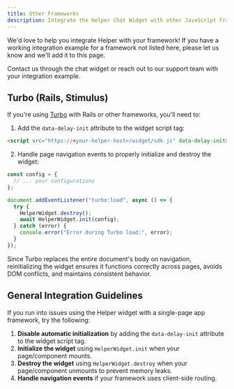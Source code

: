 ```yaml
---
title: Other Frameworks
description: Integrate the Helper Chat Widget with other JavaScript frameworks
---
```


<Callout>

We'd love to help you integrate Helper with your framework! If you have a working integration example for a framework not listed here, please let us know and we'll add it to this page.

Contact us through the chat widget or reach out to our support team with your integration example.

</Callout>

## Turbo (Rails, Stimulus)

If you're using [Turbo](https://turbo.hotwired.dev/) with Rails or other frameworks, you'll need to:

1. Add the `data-delay-init` attribute to the widget script tag:

```html
<script src="https://<your-helper-host>/widget/sdk.js" data-delay-init></script>
```

2. Handle page navigation events to properly initialize and destroy the widget:

```javascript
const config = {
  // ... your configurations
};

document.addEventListener("turbo:load", async () => {
  try {
    HelperWidget.destroy();
    await HelperWidget.init(config);
  } catch (error) {
    console.error("Error during Turbo load:", error);
  }
});
```

Since Turbo replaces the entire document's body on navigation, reinitializing the widget ensures it functions correctly across pages, avoids DOM conflicts, and maintains consistent behavior.

## General Integration Guidelines

If you run into issues using the Helper widget with a single-page app framework, try the following:

1. **Disable automatic initialization** by adding the `data-delay-init` attribute to the widget script tag.
1. **Initialize the widget** using `HelperWidget.init` when your page/component mounts.
1. **Destroy the widget** using `HelperWidget.destroy` when your page/component unmounts to prevent memory leaks.
1. **Handle navigation events** if your framework uses client-side routing.
